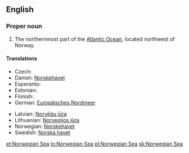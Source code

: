 ==English==

===Proper noun===
{{en-proper noun}}

# The northernmost part of the [[Atlantic Ocean]], located northwest of Norway.

====Translations====
{{trans-top|part of the Atlantic}}
* Czech: {{t+|cs|Norské moře|n}}
* Danish: [[Norskehavet]] {{n}}
* Esperanto: {{t-|eo|Norvega Maro}}
* Estonian: {{t-|et|Norra meri}}
* Finnish: {{t-|fi|Norjanmeri}}
* German: [[Europäisches Nordmeer]] {{n}}
{{trans-mid}}
* Latvian: [[Norvēģu jūra]]
* Lithuanian: [[Norvegijos jūra]]
* Norwegian: [[Norskehavet]] {{n}}
* Swedish: [[Norska havet]] {{n}}
{{trans-bottom}}

[[et:Norwegian Sea]]
[[lo:Norwegian Sea]]
[[pl:Norwegian Sea]]
[[sk:Norwegian Sea]]